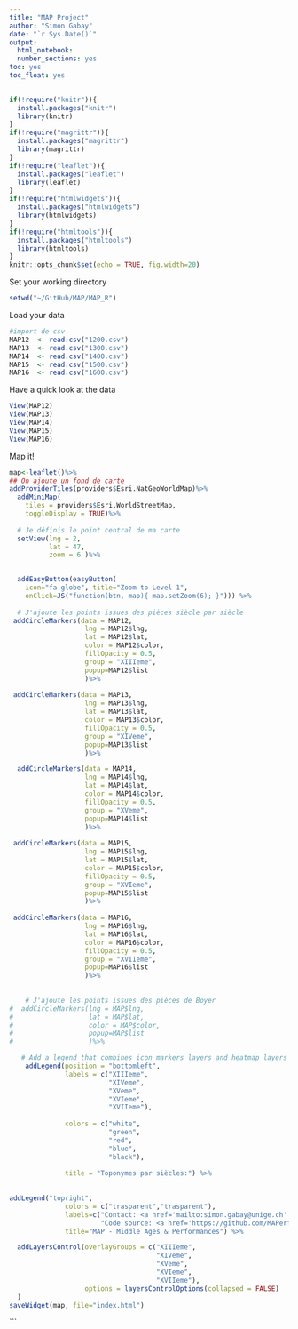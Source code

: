 ```yaml
---
title: "MAP Project"
author: "Simon Gabay"
date: "`r Sys.Date()`"
output:
  html_notebook:
  number_sections: yes
toc: yes
toc_float: yes
---
```

  
```r
if(!require("knitr")){
  install.packages("knitr")
  library(knitr)
}
if(!require("magrittr")){
  install.packages("magrittr")
  library(magrittr)
}
if(!require("leaflet")){
  install.packages("leaflet")
  library(leaflet)
}
if(!require("htmlwidgets")){
  install.packages("htmlwidgets")
  library(htmlwidgets)
}
if(!require("htmltools")){
  install.packages("htmltools")
  library(htmltools)
}
knitr::opts_chunk$set(echo = TRUE, fig.width=20)
```

Set your working directory

```r
setwd("~/GitHub/MAP/MAP_R")
```

Load your data

```r
#import de csv
MAP12  <- read.csv("1200.csv")
MAP13  <- read.csv("1300.csv")
MAP14  <- read.csv("1400.csv")
MAP15  <- read.csv("1500.csv")
MAP16  <- read.csv("1600.csv")
```

Have a quick look at the data

```r
View(MAP12)
View(MAP13)
View(MAP14)
View(MAP15)
View(MAP16)
```

Map it!

```r
map<-leaflet()%>%
## On ajoute un fond de carte
addProviderTiles(providers$Esri.NatGeoWorldMap)%>%
  addMiniMap(
    tiles = providers$Esri.WorldStreetMap,
    toggleDisplay = TRUE)%>%
  
  # Je définis le point central de ma carte
  setView(lng = 2, 
          lat = 47, 
          zoom = 6 )%>%

  
  addEasyButton(easyButton(
    icon="fa-globe", title="Zoom to Level 1",
    onClick=JS("function(btn, map){ map.setZoom(6); }"))) %>%
  
  # J'ajoute les points issues des pièces siècle par siècle
 addCircleMarkers(data = MAP12, 
                   lng = MAP12$lng, 
                   lat = MAP12$lat,
                   color = MAP12$color,
                   fillOpacity = 0.5,
                   group = "XIIIeme",
                   popup=MAP12$list
                   )%>%
  
 addCircleMarkers(data = MAP13, 
                   lng = MAP13$lng, 
                   lat = MAP13$lat,
                   color = MAP13$color,
                   fillOpacity = 0.5,
                   group = "XIVeme",
                   popup=MAP13$list
                   )%>%

  addCircleMarkers(data = MAP14, 
                   lng = MAP14$lng, 
                   lat = MAP14$lat,
                   color = MAP14$color,
                   fillOpacity = 0.5,
                   group = "XVeme",
                   popup=MAP14$list
                   )%>%
  
 addCircleMarkers(data = MAP15, 
                   lng = MAP15$lng, 
                   lat = MAP15$lat,
                   color = MAP15$color,
                   fillOpacity = 0.5,
                   group = "XVIeme",
                   popup=MAP15$list
                   )%>%
  
 addCircleMarkers(data = MAP16, 
                   lng = MAP16$lng, 
                   lat = MAP16$lat,
                   color = MAP16$color,
                   fillOpacity = 0.5,
                   group = "XVIIeme",
                   popup=MAP16$list
                   )%>%
  
  
    # J'ajoute les points issues des pièces de Boyer
#  addCircleMarkers(lng = MAP$lng, 
#                   lat = MAP$lat,
#                   color = MAP$color,
#                   popup=MAP$list
#                   )%>%

   # Add a legend that combines icon markers layers and heatmap layers
    addLegend(position = "bottomleft", 
              labels = c("XIIIeme",
                         "XIVeme",
                         "XVeme",
                         "XVIeme",
                         "XVIIeme"), 
              
              colors = c("white", 
                         "green", 
                         "red", 
                         "blue",
                         "black"),
              
              title = "Toponymes par siècles:") %>%
  
  
addLegend("topright", 
              colors = c("trasparent","trasparent"),
              labels=c("Contact: <a href='mailto:simon.gabay@unige.ch' target='_blank'>simon.gabay@unige.ch</a>",
                       "Code source: <a href='https://github.com/MAPerformance' target='_blank'>https://github.com/MAPerformance</a>"),
              title="MAP - Middle Ages & Performances") %>%

  addLayersControl(overlayGroups = c("XIIIeme",
                                     "XIVeme",
                                     "XVeme",
                                     "XVIeme",
                                     "XVIIeme"),
                   options = layersControlOptions(collapsed = FALSE)
  )
saveWidget(map, file="index.html")
```
```